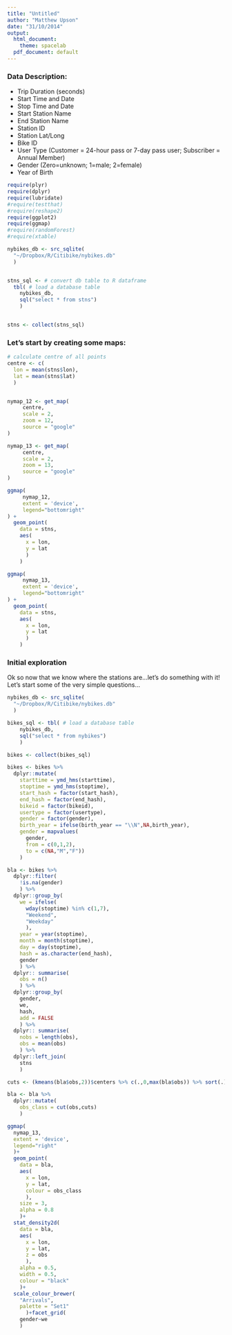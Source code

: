 ```yaml
---
title: "Untitled"
author: "Matthew Upson"
date: "31/10/2014"
output:
  html_document:
    theme: spacelab
  pdf_document: default
---
```

### Data Description:

* Trip Duration (seconds)
* Start Time and Date
* Stop Time and Date
* Start Station Name
* End Station Name
* Station ID
* Station Lat/Long
* Bike ID
* User Type (Customer = 24-hour pass or 7-day pass user; Subscriber = Annual Member)
* Gender (Zero=unknown; 1=male; 2=female)
* Year of Birth

```r
require(plyr)
require(dplyr)
require(lubridate)
#require(testthat)
#require(reshape2)
require(ggplot2)
require(ggmap)
#require(randomForest)
#require(xtable)
```


```r

nybikes_db <- src_sqlite(
  "~/Dropbox/R/Citibike/nybikes.db"
  )


stns_sql <- # convert db table to R dataframe
  tbl( # load a database table
    nybikes_db,
    sql("select * from stns")
    )


stns <- collect(stns_sql)

```

### Let's start by creating some maps:

```r

# calculate centre of all points
centre <- c(
  lon = mean(stns$lon),
  lat = mean(stns$lat)
  )


nymap_12 <- get_map(
     centre, 
     scale = 2,
     zoom = 12,
     source = "google"
)

nymap_13 <- get_map(
     centre, 
     scale = 2,
     zoom = 13,
     source = "google"
)

ggmap(
     nymap_12, 
     extent = 'device',
     legend="bottomright"
) + 
  geom_point(
    data = stns,
    aes(
      x = lon,
      y = lat
      )
    )
```

```r

ggmap(
     nymap_13, 
     extent = 'device',
     legend="bottomright"
) + 
  geom_point(
    data = stns,
    aes(
      x = lon,
      y = lat
      )
    )

```


### Initial exploration

Ok so now that we know where the stations are...let's do something with it! Let's start some of the very simple questions...

```r

nybikes_db <- src_sqlite(
  "~/Dropbox/R/Citibike/nybikes.db"
  )

bikes_sql <- tbl( # load a database table
    nybikes_db,
    sql("select * from nybikes")
    )

bikes <- collect(bikes_sql)

bikes <- bikes %>%
  dplyr::mutate(
    starttime = ymd_hms(starttime),
    stoptime = ymd_hms(stoptime),
    start_hash = factor(start_hash),
    end_hash = factor(end_hash),
    bikeid = factor(bikeid),
    usertype = factor(usertype),
    gender = factor(gender),
    birth_year = ifelse(birth_year == "\\N",NA,birth_year),
    gender = mapvalues(
      gender, 
      from = c(0,1,2), 
      to = c(NA,"M","F"))
    )

```


```r

bla <- bikes %>% 
  dplyr::filter(
    !is.na(gender)
    ) %>%
  dplyr::group_by(
    we = ifelse(
      wday(stoptime) %in% c(1,7),
      "Weekend",
      "Weekday"
      ),    
    year = year(stoptime),
    month = month(stoptime),
    day = day(stoptime),
    hash = as.character(end_hash),
    gender
    ) %>%
  dplyr:: summarise(
    obs = n()
    ) %>% 
  dplyr::group_by(
    gender,
    we,
    hash,
    add = FALSE
    ) %>%
  dplyr:: summarise(
    nobs = length(obs),
    obs = mean(obs)
    ) %>% 
  dplyr::left_join(
    stns
    )

cuts <- (kmeans(bla$obs,2))$centers %>% c(.,0,max(bla$obs)) %>% sort(.) %>% round(.)

bla <- bla %>%
  dplyr::mutate(
    obs_class = cut(obs,cuts)
    )

```

```r

ggmap(
  nymap_13, 
  extent = 'device',
  legend="right"
  )+
  geom_point(
    data = bla,
    aes(
      x = lon,
      y = lat,
      colour = obs_class
      ),
    size = 3,
    alpha = 0.8
    )+
  stat_density2d(
    data = bla,
    aes(
      x = lon,
      y = lat,
      z = obs
      ),
    alpha = 0.5,
    width = 0.5,
    colour = "black"
    )+
  scale_colour_brewer(
    "Arrivals",
    palette = "Set1"
      )+facet_grid(
    gender~we
    )


```
